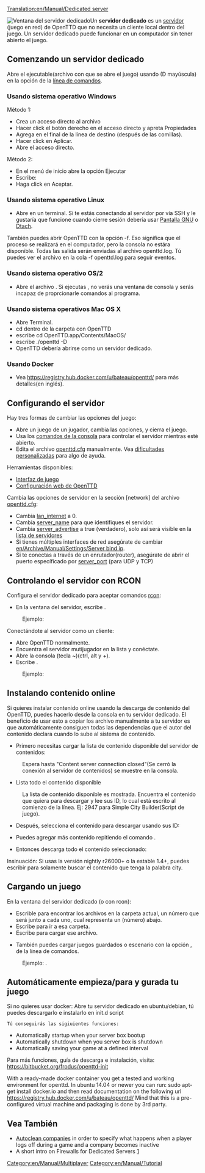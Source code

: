 [[Translation:en/Manual/Dedicated server]]
{{es/Traducción|en/Manual/Dedicated server|85}}

[[File:en/Manual/Dedicated server.png|right|frame|Ventana del servidor dedicado]]Un '''servidor dedicado''' es un [[es/Manual/Servidor|servidor]] (juego en red) de OpenTTD que no necesita un cliente local dentro del juego. Un servidor dedicado puede funcionar en un computador sin tener abierto el juego.

==Comenzando un servidor dedicado==
Abre el ejecutable(archivo con que se abre el juego) usando {{en/C| -D|}} (D mayúscula) en la opción de la [[es/Línea de comandos|línea de comandos]].

===Usando sistema operativo Windows===
Método 1:
*Crea un acceso directo al archivo {{en/C|openttd.exe|}}
*Hacer click el botón derecho en el acceso directo y apreta Propiedades
*Agrega {{en/C| -D|}} en el final de la línea de destino (después de las comillas).
*Hacer click en Aplicar.
*Abre el acceso directo.


Método 2:
*En el menú de inicio abre la opción Ejecutar
*Escribe: {{en/C|"c:\(ruta a la carpeta del openttd)\openttd.exe" -D|}}
*Haga click en Aceptar.


===Usando sistema operativo Linux===
*Abre {{en/C|openttd -D|}} en un terminal. Si te estás conectando al servidor por vía SSH y le gustaría que funcione cuando cierre sesión debería usar [http://www.gnu.org/software/screen/ Pantalla GNU] o [http://dtach.sourceforge.net/ Dtach].


También puedes abrir OpenTTD con la opción -f. Eso significa que el proceso se realizará en el computador, pero la consola no estára disponible. Todas las salida serán enviadas al archivo openttd.log. Tú puedes ver el archivo en la cola -f openttd.log para seguir eventos.

===Usando sistema operativo OS/2===
*Abre el archivo {{en/C|dedicated.cmd|}}. Si ejecutas {{en/C|openttd -D|}}, no verás una ventana de consola y serás incapaz de proprcionarle comandos al programa.

===Usando sistema operativos Mac OS X===
*Abre Terminal.
*cd dentro de la carpeta con OpenTTD
*escribe cd OpenTTD.app/Contents/MacOS/
*escribe ./openttd -D
*OpenTTD debería abrirse como un servidor dedicado.

===Usando Docker===
* Vea https://registry.hub.docker.com/u/bateau/openttd/ para más detalles(en inglés).

==Configurando el servidor==
Hay tres formas de cambiar las opciones del juego:
*Abre un juego de un jugador, cambia las opciones, y cierra el juego.
*Usa los [[es/Manual/Consola|comandos de la consola]] para controlar el servidor mientras esté abierto.
*Edita el archivo [[es/Archive/Manual/Settings/Openttd.cfg|openttd.cfg]] manualmente. Vea [[es/Dificultades personalizadas|dificultades personalizadas]] para algo de ayuda.
Herramientas disponibles:
*[http://www.tt-forums.net/viewtopic.php?f=29&t=33967 Interfaz de juego]
*[http://olex.biz/en/software/spiele/openttd-webconfig Configuración web de OpenTTD]



Cambia las opciones de servidor en la sección [network] del archivo [[es/Archive/Manual/Settings/Openttd.cfg|openttd.cfg]]:
*Cambia [[es/Lan internet|lan_internet]] a 0.
*Cambia [[es/Nombre del servidor|server_name]] para que identifiques el servidor. 
*Cambia [[es/Anuncio del servidor|server_advertise]] a true (verdadero), solo así será visible en la [[es/Lista de servidores|lista de servidores]]
*Si tienes múltiples interfaces de red asegúrate de cambiar [[en/Archive/Manual/Settings/Server bind ip]].
*Si te conectas a través de un enrutador(router), asegúrate de abrir el puerto específicado por [[es/Puerto del servidor|server_port]] (para UDP y TCP)

==Controlando el servidor con RCON==
Configura el servidor dedicado para aceptar comandos [[es/Manual/Consola|rcon]]:
*En la ventana del servidor, escribe {{en/C|rcon_pw <password>|}}. 
:Ejemplo: {{en/C|rcon_pw x8na7f|}}

Conectándote al servidor como un cliente:
*Abre OpenTTD normalmente.
*Encuentra el servidor mutijugador en la lista y conéctate.
*Abre la consola (tecla ~)(ctrl, alt y +).
*Escribe {{en/C|rcon <password> "<command>"|}}. 
:Ejemplo: {{en/C|rcon x8na7f "kick 5"|}}

==Instalando contenido online==
Si quieres instalar contenido online usando la descarga de contenido del OpenTTD, puedes hacerlo desde la consola en tu servidor dedicado. El beneficio de usar esto a copiar los archivo manualmente a tu servidor es que automáticamente consiguen todas las dependencias que el autor del contenido declara cuando lo sube al sistema de contenido.

*Primero necesitas cargar la lista de contenido disponible del servidor de contenidos:
:{{en/C|content update|}}
:Espera hasta "Content server connection closed"(Se cerró la conexión al servidor de contenidos) se muestre en la consola.

*Lista todo el contenido disponible
:{{en/C|content state|}}
:La lista de contenido disponible es mostrada. Encuentra el contenido que quiera para descargar y lee sus ID, lo cual está escrito al comienzo de la línea. Ej: 2947 para Simple City Builder(Script de juego).

*Después, selecciona el contenido para descargar usando sus ID:
:{{en/C|content select 2947|}}

*Puedes agregar más contenido repitiendo el comando {{en/C|content select|}}.

*Entonces descarga todo el contenido seleccionado:
:{{en/C|content download|}}

Insinuación: Si usas la versión nightly r26000+ o la estable 1.4+, puedes escribir {{en/C|content state city|}} para solamente buscar el contenido que tenga la palabra city.

==Cargando un juego==
En la ventana del servidor dedicado (o con rcon):
*Escrible {{en/C|ls|}} para encontrar los archivos en la carpeta actual, un número que será junto a cada uno, cual representa un {{en/C|<number>|}} (número) abajo.
*Escribe {{en/C|cd <number>|}} para ir a esa carpeta.
*Escribe {{en/C|load <number>|}} para cargar ese archivo.

*También puedes cargar juegos guardados o escenario con la opción {{en/C|-g "<filename>"|}}, de la línea de comandos. 
:Ejemplo: {{en/C|openttd.exe -D -g "scenario/echo.scn"|}}.


== Automáticamente empieza/para y gurada tu juego ==
Si no quieres usar docker: Abre tu servidor dedicado en ubuntu/debian, tú puedes descargarlo e instalarlo en init.d script
 Tú conseguirás las sigiuientes funciones:
* Automatically startup when your server box bootup
* Automatically shutdown when you server box is shutdown
* Automatically saving your game at a defined interval
Para más funciones, guía de descarga e instalación, visita: https://bitbucket.org/frodus/openttd-init

With a ready-made docker container you get a tested and working environment for openttd.
In ubuntu 14.04 or newer you can run: sudo apt-get install docker.io and then read documentation on the following url
https://registry.hub.docker.com/u/bateau/openttd/
Mind that this is a pre-configured virtual machine and packaging is done by 3rd party.


==Vea También==
*[[en/Archive/Manual/Settings/Autoclean companies|Autoclean companies]]  in order to specify  what happens when a player logs off during a game and a company becomes inactive
*A short intro on Firewalls for  Dedicated Servers [http://www.uk2.net/blog/why-is-a-firewall-important-for-your-dedicated-server-2/]

[[Category:en/Manual/Multiplayer]]
[[Category:en/Manual/Tutorial]]